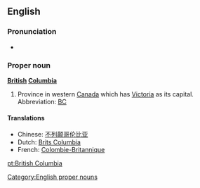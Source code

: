 ==English==

===Pronunciation===
* {{audio|en-ca-BritishColumbia.ogg|(CA)}}

===Proper noun===
'''[[British]] [[Columbia]]'''

# Province in western [[Canada]] which has [[Victoria]] as its capital.  Abbreviation: [[BC]]<!-- or is B.C. more correct? -->

====Translations====
*Chinese: [[不列颠哥伦比亚]]
*Dutch: [[Brits Columbia]]
*French: [[Colombie-Britannique]]
[[pt:British Columbia]]

[[Category:English proper nouns]]